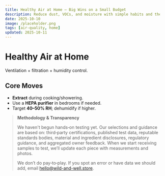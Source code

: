 ```yaml
---
title: Healthy Air at Home — Big Wins on a Small Budget
description: Reduce dust, VOCs, and moisture with simple habits and the right tools.
date: 2025-10-10
image: /placeholder.png
tags: [air-quality, home]
updated: 2025-10-11
---
```

# Healthy Air at Home

Ventilation + filtration + humidity control.

## Core Moves
- **Extract** during cooking/showering.
- Use a **HEPA purifier** in bedrooms if needed.
- Target **40–50% RH**; dehumidify if higher.

> **Methodology & Transparency**
>
> We haven't begun hands‑on testing yet. Our selections and guidance are based on:
> third‑party certifications, published test data, reputable standards bodies, material and ingredient disclosures,
> regulatory guidance, and aggregated owner feedback. When we start receiving samples to test,
> we’ll update each piece with measurements and photos.
>
> We don’t do pay‑to‑play. If you spot an error or have data we should add, email hello@wild-and-well.store.
